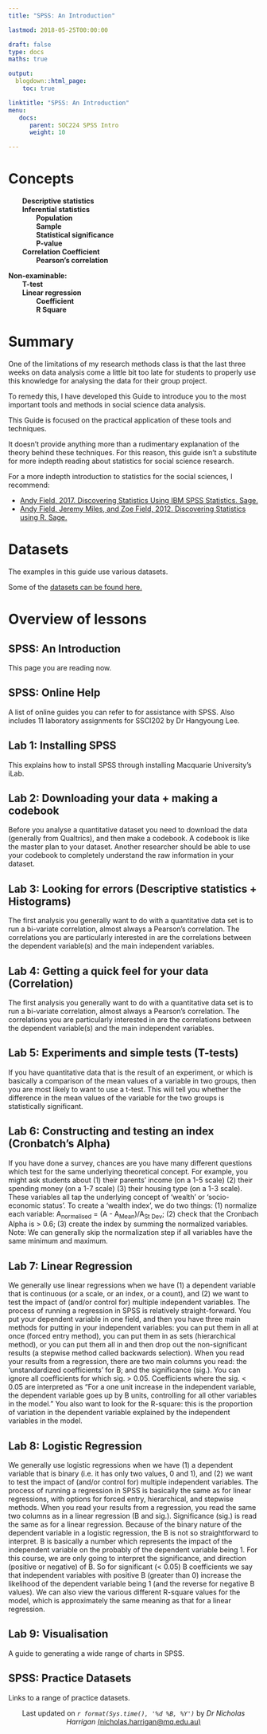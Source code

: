 ```yaml
---
title: "SPSS: An Introduction"

lastmod: 2018-05-25T00:00:00

draft: false
type: docs
maths: true	

output:
  blogdown::html_page:
    toc: true

linktitle: "SPSS: An Introduction"
menu:
   docs:
      parent: SOC224 SPSS Intro
      weight: 10 

---
```


# Concepts 
<b style="padding-left: 2em">Descriptive statistics<br></b>
<b style="padding-left: 2em">Inferential statistics<br></b>
<b style="padding-left: 4em">Population<br></b>
<b style="padding-left: 4em">Sample<br></b>
<b style="padding-left: 4em">Statistical significance<br></b>
<b style="padding-left: 4em">P-value<br></b>
<b style="padding-left: 2em">Correlation Coefficient<br></b>
<b style="padding-left: 4em">Pearson's correlation<br></b>

**Non-examinable:** <br>
<b style="padding-left: 2em">T-test<br></b>
<b style="padding-left: 2em">Linear regression<br></b>
<b style="padding-left: 4em">Coefficient<br></b>
<b style="padding-left: 4em">R Square<br></b>

# Summary
One of the limitations of my research methods class is that the last three weeks on data analysis come a little bit too late for students to properly use this knowledge for analysing the data for their group project.  

To remedy this, I have developed this Guide to introduce you to the most important tools and methods in social science data analysis. 

This Guide is focused on the practical application of these tools and techniques. 

It doesn't provide anything more than a rudimentary explanation of the theory behind these techniques. 
For this reason, this guide isn't a substitute for more indepth reading about statistics for social science research. 

For a more indepth introduction to statistics for the social sciences, I recommend:

* [Andy Field, 2017. Discovering Statistics Using IBM SPSS Statistics. Sage.](https://www.amazon.com/Discovering-Statistics-Using-IBM-SPSS/dp/1446249182)
* [Andy Field, Jeremy Miles, and Zoe Field, 2012. Discovering Statistics using R. Sage.](https://www.amazon.com/Discovering-Statistics-Using-Andy-Field/dp/1446200469)

# Datasets

The examples in this guide use various datasets. 

Some of the [datasets can be found here.](/docs/quant_analysis_lab_x/)

# Overview of lessons

## SPSS: An Introduction

This page you are reading now.

## SPSS: Online Help

A list of online guides you can refer to for assistance with SPSS. Also includes 11 laboratory assignments for SSCI202 by Dr Hangyoung Lee.

## Lab 1: Installing SPSS

This explains how to install SPSS through installing Macquarie University's iLab.

## Lab 2: Downloading your data + making a codebook

Before you analyse a quantitative dataset you need to download the data (generally from Qualtrics), and then make a codebook. A codebook is like the master plan to your dataset. Another researcher should be able to use your codebook to completely understand the raw information in your dataset.

## Lab 3: Looking for errors (Descriptive statistics + Histograms)

The first analysis you generally want to do with a quantitative data set is to run a bi-variate correlation, almost always a Pearson's correlation. The correlations you are particularly interested in are the correlations between the dependent variable(s) and the main independent variables. 

## Lab 4: Getting a quick feel for your data (Correlation)

The first analysis you generally want to do with a quantitative data set is to run a bi-variate correlation, almost always a Pearson's correlation. The correlations you are particularly interested in are the correlations between the dependent variable(s) and the main independent variables. 

## Lab 5: Experiments and simple tests (T-tests)

If you have quantitative data that is the result of an experiment, or which is basically a comparison of the mean values of a variable in two groups, then you are most likely to want to use a t-test. This will tell you whether the difference in the mean values of the variable for the two groups is statistically significant. 

## Lab 6: Constructing and testing an index (Cronbatch's Alpha)

If you have done a survey, chances are you have many different questions which test for the same underlying theoretical concept. For example, you might ask students about (1) their parents’ income (on a 1-5 scale) (2) their spending money (on a 1-7 scale) (3) their housing type (on a 1-3 scale). These variables all tap the underlying concept of 'wealth' or 'socio-economic status'. To create a ‘wealth index’, we do two things: (1) normalize each variable: A<sub>normalised</sub> = (A - A<sub>Mean</sub>)/A<sub>St Dev</sub>; (2) check that the Cronbach Alpha is > 0.6; (3) create the index by summing the normalized variables. Note: We can generally skip the normalization step if all variables have the same minimum and maximum.

## Lab 7: Linear Regression

We generally use linear regressions when we have (1) a dependent variable that is continuous (or a scale, or an index, or a count), and (2) we want to test the impact of (and/or control for) multiple independent variables. The process of running a regression in SPSS is relatively straight-forward. You put your dependent variable in one field, and then you have three main methods for putting in your independent variables: you can put them in all at once (forced entry method), you can put them in as sets (hierarchical method), or you can put them all in and then drop out the non-significant results (a stepwise method called backwards selection). When you read your results from a regression, there are two main columns you read: the ‘unstandardized coefficients’ for B; and the significance (sig.). You can ignore all coefficients for which sig. > 0.05. Coefficients where the sig. < 0.05 are interpreted as “For a one unit increase in the independent variable, the dependent variable goes up by B units, controlling for all other variables in the model.” You also want to look for the R-square: this is the proportion of variation in the dependent variable explained by the independent variables in the model.

## Lab 8: Logistic Regression

We generally use logistic regressions when we have (1) a dependent variable that is binary (i.e. it has only two values, 0 and 1), and (2) we want to test the impact of (and/or control for) multiple independent variables. The process of running a regression in SPSS is basically the same as for linear regressions, with options for forced entry, hierarchical, and stepwise methods. When you read your results from a regression, you read the same two columns as in a linear regression (B and sig.). Significance (sig.) is read the same as for a linear regression. Because of the binary nature of the dependent variable in a logistic regression, the B is not so straightforward to interpret. B is basically a number which represents the impact of the independent variable on the probably of the dependent variable being 1. For this course, we are only going to interpret the significance, and direction (positive or negative) of B. So for significant (< 0.05) B coefficients we say that independent variables with positive B (greater than 0) increase the likelihood of the dependent variable being 1 (and the reverse for negative B values). We can also view the various different R-square values for the model, which is approximately the same meaning as that for a linear regression.

## Lab 9: Visualisation

A guide to generating a wide range of charts in SPSS.

## SPSS: Practice Datasets

Links to a range of practice datasets.



<center>
Last updated on _`r format(Sys.time(), '%d %B, %Y')`_ by _Dr Nicholas Harrigan_ [(nicholas.harrigan@mq.edu.au)](mailto:nicholas.harrigan@mq.edu.au)
</center>

